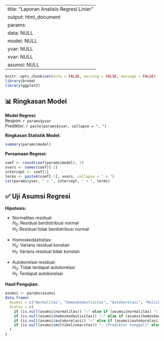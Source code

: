 
---
title: "Laporan Analisis Regresi Linier"
output: html_document
params:
  data: NULL
  model: NULL
  yvar: NULL
  xvar: NULL
  asumsi: NULL
---

```r
knitr::opts_chunk$set(echo = FALSE, warning = FALSE, message = FALSE)
library(broom)
library(ggplot2)
```

## 📊 Ringkasan Model

**Model Regresi:**  
Respon: `r params$yvar`  
Prediktor: `r paste(params$xvar, collapse = ", ")`

**Ringkasan Statistik Model:**

```r
summary(params$model)
```

**Persamaan Regresi:**

```r
coef <- round(coef(params$model), 3)
xvars <- names(coef)[-1]
intercept <- coef[1]
terms <- paste0(coef[-1], xvars, collapse = " + ")
cat(params$yvar, " = ", intercept, " + ", terms)
```

## ✅ Uji Asumsi Regresi

**Hipotesis:**

- Normalitas residual:  
  $H_0$: Residual berdistribusi normal  
  $H_1$: Residual tidak berdistribusi normal  

- Homoskedastisitas:  
  $H_0$: Varians residual konstan  
  $H_1$: Varians residual tidak konstan  

- Autokorelasi residual:  
  $H_0$: Tidak terdapat autokorelasi  
  $H_1$: Terdapat autokorelasi  

**Hasil Pengujian:**

```r
asumsi <- params$asumsi
data.frame(
  Asumsi = c("Normalitas", "Homoskedastisitas", "Autokorelasi", "Multikolinearitas"),
  Status = c(
    if (is.null(asumsi$normalitas)) "—" else if (asumsi$normalitas) "✅ Lolos" else "❌ Tidak Lolos",
    if (is.null(asumsi$homoskedastisitas)) "—" else if (asumsi$homoskedastisitas) "✅ Lolos" else "❌ Tidak Lolos",
    if (is.null(asumsi$autokorelasi)) "—" else if (asumsi$autokorelasi) "✅ Lolos" else "❌ Tidak Lolos",
    if (is.null(asumsi$multikolinearitas)) "— (Prediktor tunggal)" else if (asumsi$multikolinearitas) "✅ Lolos" else "❌ Tidak Lolos"
  )
)
```
